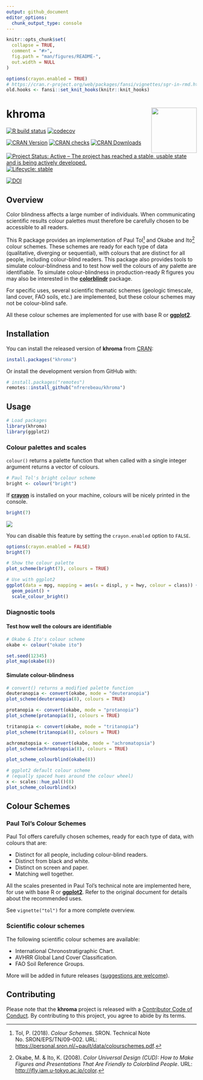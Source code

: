 ```yaml
---
output: github_document
editor_options: 
  chunk_output_type: console
---
```


<!-- README.md is generated from README.Rmd. Please edit that file -->

```r
knitr::opts_chunk$set(
  collapse = TRUE,
  comment = "#>",
  fig.path = "man/figures/README-",
  out.width = NULL
)
```

```r
options(crayon.enabled = TRUE)
# https://cran.r-project.org/web/packages/fansi/vignettes/sgr-in-rmd.html
old.hooks <- fansi::set_knit_hooks(knitr::knit_hooks)
```

# khroma <img width=120px src="man/figures/logo.png" align="right" />

<!-- badges: start -->
[![R build status](https://github.com/nfrerebeau/khroma/workflows/R-CMD-check/badge.svg)](https://github.com/nfrerebeau/khroma/actions)
[![codecov](https://codecov.io/gh/nfrerebeau/khroma/branch/master/graph/badge.svg)](https://codecov.io/gh/nfrerebeau/khroma)

[![CRAN Version](http://www.r-pkg.org/badges/version/khroma)](https://cran.r-project.org/package=khroma)
[![CRAN checks](https://cranchecks.info/badges/worst/khroma)](https://cran.r-project.org/web/checks/check_results_khroma.html)
[![CRAN Downloads](http://cranlogs.r-pkg.org/badges/khroma)](https://cran.r-project.org/package=khroma)

[![Project Status: Active – The project has reached a stable, usable state and is being actively developed.](https://www.repostatus.org/badges/latest/active.svg)](https://www.repostatus.org/#active)
[![Lifecycle: stable](https://img.shields.io/badge/lifecycle-stable-brightgreen.svg)](https://www.tidyverse.org/lifecycle/#stable)

[![DOI](https://zenodo.org/badge/DOI/10.5281/zenodo.1472077.svg)](https://doi.org/10.5281/zenodo.1472077)
<!-- badges: end -->

## Overview

Color blindness affects a large number of individuals. When communicating scientific results colour palettes must therefore be carefully chosen to be accessible to all readers.

This R package provides an implementation of Paul Tol^[Tol, P. (2018). *Colour Schemes*. SRON. Technical Note No. SRON/EPS/TN/09-002. URL: <https://personal.sron.nl/~pault/data/colourschemes.pdf>.] and Okabe and Ito^[Okabe, M. & Ito, K. (2008). *Color Universal Design (CUD): How to Make Figures and Presentations That Are Friendly to Colorblind People*. URL: <http://jfly.iam.u-tokyo.ac.jp/color>.] colour schemes. These schemes are ready for each type of data (qualitative, diverging or sequential), with colours that are distinct for all people, including colour-blind readers. This package also provides tools to simulate colour-blindness and to test how well the colours of any palette are identifiable. To simulate colour-blindness in production-ready R figures you may also be interested in the [**colorblindr**](https://github.com/clauswilke/colorblindr) package.

For specific uses, several scientific thematic schemes (geologic timescale, land cover, FAO soils, etc.) are implemented, but these colour schemes may not be colour-blind safe.

All these colour schemes are implemented for use with base R or [**ggplot2**](https://github.com/tidyverse/ggplot2).

## Installation

You can install the released version of **khroma** from [CRAN](https://CRAN.R-project.org):

```r
install.packages("khroma")
```

Or install the development version from GitHub with:

```r
# install.packages("remotes")
remotes::install_github("nfrerebeau/khroma")
```

## Usage
```r
# Load packages
library(khroma)
library(ggplot2)
```

### Colour palettes and scales
`colour()` returns a palette function that when called with a single integer argument returns a vector of colours.
```r
# Paul Tol's bright colour scheme
bright <- colour("bright")
```

If [**crayon**](https://github.com/r-lib/crayon) is installed on your machine, colours will be nicely printed in the console.
```r
bright(7)
```

![](https://github.com/nfrerebeau/khroma/raw/master/man/figures/README-crayon.png)

You can disable this feature by setting the `crayon.enabled` option to `FALSE`.
```r
options(crayon.enabled = FALSE)
bright(7)
```

```r
# Show the colour palette
plot_scheme(bright(7), colours = TRUE)
```

```r
# Use with ggplot2
ggplot(data = mpg, mapping = aes(x = displ, y = hwy, colour = class)) +
  geom_point() +
  scale_colour_bright()
```

### Diagnostic tools
#### Test how well the colours are identifiable
```r
# Okabe & Ito's colour scheme
okabe <- colour("okabe ito")

set.seed(12345)
plot_map(okabe(8))
```

#### Simulate colour-blindness
```r
# convert() returns a modified palette function
deuteranopia <- convert(okabe, mode = "deuteranopia")
plot_scheme(deuteranopia(8), colours = TRUE)

protanopia <- convert(okabe, mode = "protanopia")
plot_scheme(protanopia(8), colours = TRUE)

tritanopia <- convert(okabe, mode = "tritanopia")
plot_scheme(tritanopia(8), colours = TRUE)

achromatopsia <- convert(okabe, mode = "achromatopsia")
plot_scheme(achromatopsia(8), colours = TRUE)
```

```r
plot_scheme_colourblind(okabe(8))

# ggplot2 default colour scheme
# (equally spaced hues around the colour wheel)
x <- scales::hue_pal()(8)
plot_scheme_colourblind(x)
```

## Colour Schemes
### Paul Tol's Colour Schemes
Paul Tol offers carefully chosen schemes, ready for each type of data, with colours that are:

* Distinct for all people, including colour-blind readers.
* Distinct from black and white.
* Distinct on screen and paper.
* Matching well together.

All the scales presented in Paul Tol's technical note are implemented here, for use with base R or [**ggplot2**](https://github.com/tidyverse/ggplot2). Refer to the original document for details about the recommended uses.

See `vignette("tol")` for a more complete overview.

### Scientific colour schemes
The following scientific colour schemes are available:

* International Chronostratigraphic Chart.
* AVHRR Global Land Cover Classification.
* FAO Soil Reference Groups.

More will be added in future releases ([suggestions are welcome](https://github.com/nfrerebeau/khroma/issues)).

## Contributing
Please note that the **khroma** project is released with a [Contributor Code of Conduct](https://github.com/nfrerebeau/khroma/blob/master/.github/CODE_OF_CONDUCT.md). By contributing to this project, you agree to abide by its terms.
